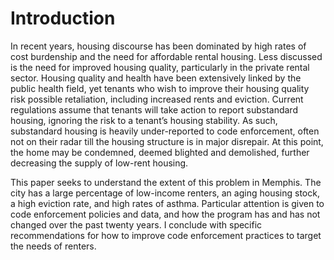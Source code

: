 # Introduction {#intro}

In recent years, housing discourse has been dominated by high rates of cost burdenship and the need for affordable rental housing. Less discussed is the need for improved housing quality, particularly in the private rental sector. Housing quality and health have been extensively linked by the public health field, yet tenants who wish to improve their housing quality risk possible retaliation, including increased rents and eviction. Current regulations assume that tenants will take action to report substandard housing, ignoring the risk to a tenant's housing stability. As such, substandard housing is heavily under-reported to code enforcement, often not on their radar till the housing structure is in major disrepair. At this point, the home may be condemned, deemed blighted and demolished, further decreasing the supply of low-rent housing.

This paper seeks to understand the extent of this problem in Memphis. The city has a large percentage of low-income renters, an aging housing stock, a high eviction rate, and high rates of asthma. Particular attention is given to code enforcement policies and data, and how the program has and has not changed over the past twenty years. I conclude with specific recommendations for how to improve code enforcement practices to target the needs of renters.
